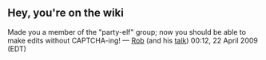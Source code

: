 == Hey, you're on the wiki ==

Made you a member of the "party-elf" group; now you should be able to make edits without CAPTCHA-ing! — [[User:rsimmons|Rob]] (and his [[User talk:rsimmons|talk]]) 00:12, 22 April 2009 (EDT)